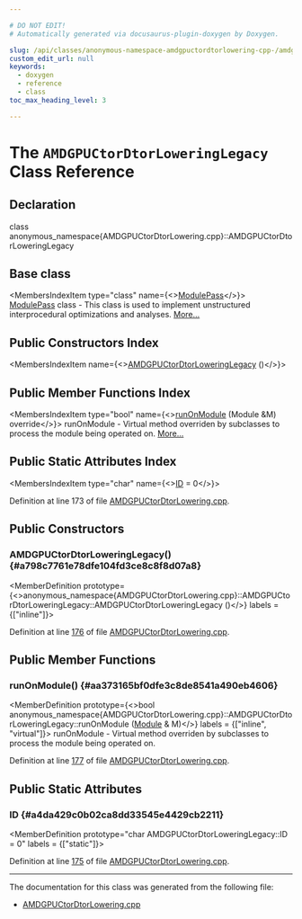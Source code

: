 ```yaml
---

# DO NOT EDIT!
# Automatically generated via docusaurus-plugin-doxygen by Doxygen.

slug: /api/classes/anonymous-namespace-amdgpuctordtorlowering-cpp-/amdgpuctordtorloweringlegacy
custom_edit_url: null
keywords:
  - doxygen
  - reference
  - class
toc_max_heading_level: 3

---
```





# The `AMDGPUCtorDtorLoweringLegacy` Class Reference

<DoxygenPage pluginConfig={pluginConfig}>



## Declaration

<CodeBlock>class anonymous_namespace{AMDGPUCtorDtorLowering.cpp}::AMDGPUCtorDtorLoweringLegacy</CodeBlock>

## Base class

<MembersIndex>

<MembersIndexItem
  type="class"
  name={<><a href="/docs/api/classes/llvm/modulepass">ModulePass</a></>}>
<a href="/docs/api/classes/llvm/modulepass">ModulePass</a> class - This class is used to implement unstructured interprocedural optimizations and analyses. <a href="/docs/api/classes/llvm/modulepass/#details">More...</a>
</MembersIndexItem>

</MembersIndex>

## Public Constructors Index

<MembersIndex>

<MembersIndexItem
  name={<><a href="#a798c7761e78dfe104fd3ce8c8f8d07a8">AMDGPUCtorDtorLoweringLegacy</a> ()</>}>
</MembersIndexItem>

</MembersIndex>

## Public Member Functions Index

<MembersIndex>

<MembersIndexItem
  type="bool"
  name={<><a href="#aa373165bf0dfe3c8de8541a490eb4606">runOnModule</a> (Module &amp;M) override</>}>
runOnModule - Virtual method overriden by subclasses to process the module being operated on. <a href="#aa373165bf0dfe3c8de8541a490eb4606">More...</a>
</MembersIndexItem>

</MembersIndex>

## Public Static Attributes Index

<MembersIndex>

<MembersIndexItem
  type="char"
  name={<><a href="#a4da429c0b02ca8dd33545e4429cb2211">ID</a> = 0</>}>
</MembersIndexItem>

</MembersIndex>


Definition at line 173 of file <a href="/docs/api/files/lib/lib/target/lib/target/amdgpu/amdgpuctordtorlowering-cpp">AMDGPUCtorDtorLowering.cpp</a>.

<SectionDefinition>

## Public Constructors

### AMDGPUCtorDtorLoweringLegacy() {#a798c7761e78dfe104fd3ce8c8f8d07a8}

<MemberDefinition
  prototype={<>anonymous&#95;namespace&#123;AMDGPUCtorDtorLowering.cpp&#125;::AMDGPUCtorDtorLoweringLegacy::AMDGPUCtorDtorLoweringLegacy ()</>}
  labels = {["inline"]}>

Definition at line <a href="/docs/api/files/lib/lib/target/lib/target/amdgpu/amdgpuctordtorlowering-cpp/#l00176">176</a> of file <a href="/docs/api/files/lib/lib/target/lib/target/amdgpu/amdgpuctordtorlowering-cpp">AMDGPUCtorDtorLowering.cpp</a>.
</MemberDefinition>

</SectionDefinition>

<SectionDefinition>

## Public Member Functions

### runOnModule() {#aa373165bf0dfe3c8de8541a490eb4606}

<MemberDefinition
  prototype={<>bool anonymous&#95;namespace&#123;AMDGPUCtorDtorLowering.cpp&#125;::AMDGPUCtorDtorLoweringLegacy::runOnModule (<a href="/docs/api/classes/llvm/module">Module</a> &amp; M)</>}
  labels = {["inline", "virtual"]}>
runOnModule - Virtual method overriden by subclasses to process the module being operated on.

Definition at line <a href="/docs/api/files/lib/lib/target/lib/target/amdgpu/amdgpuctordtorlowering-cpp/#l00177">177</a> of file <a href="/docs/api/files/lib/lib/target/lib/target/amdgpu/amdgpuctordtorlowering-cpp">AMDGPUCtorDtorLowering.cpp</a>.
</MemberDefinition>

</SectionDefinition>

<SectionDefinition>

## Public Static Attributes

### ID {#a4da429c0b02ca8dd33545e4429cb2211}

<MemberDefinition
  prototype="char AMDGPUCtorDtorLoweringLegacy::ID = 0"
  labels = {["static"]}>

Definition at line <a href="/docs/api/files/lib/lib/target/lib/target/amdgpu/amdgpuctordtorlowering-cpp/#l00175">175</a> of file <a href="/docs/api/files/lib/lib/target/lib/target/amdgpu/amdgpuctordtorlowering-cpp">AMDGPUCtorDtorLowering.cpp</a>.
</MemberDefinition>

</SectionDefinition>

<hr/>

The documentation for this class was generated from the following file:

<ul>
<li><a href="/docs/api/files/lib/lib/target/lib/target/amdgpu/amdgpuctordtorlowering-cpp">AMDGPUCtorDtorLowering.cpp</a></li>
</ul>

</DoxygenPage>
